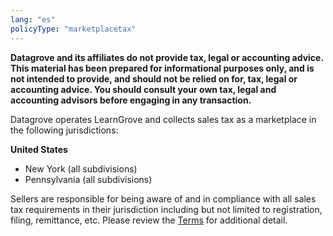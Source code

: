 ```yaml
---
lang: "es"
policyType: "marketplacetax"
---
```


**Datagrove and its affiliates do not provide tax, legal or accounting advice. This material has been prepared for informational purposes only, and is not intended to provide, and should not be relied on for, tax, legal or accounting advice. You should consult your own tax, legal and accounting advisors before engaging in any transaction.**

Datagrove operates LearnGrove and collects sales tax as a marketplace in the following jurisdictions:

**United States**
- New York (all subdivisions)
- Pennsylvania (all subdivisions)

Sellers are responsible for being aware of and in compliance with all sales tax requirements in their jurisdiction including but not limited to registration, filing, remittance, etc. Please review the [Terms](/terms) for additional detail.


